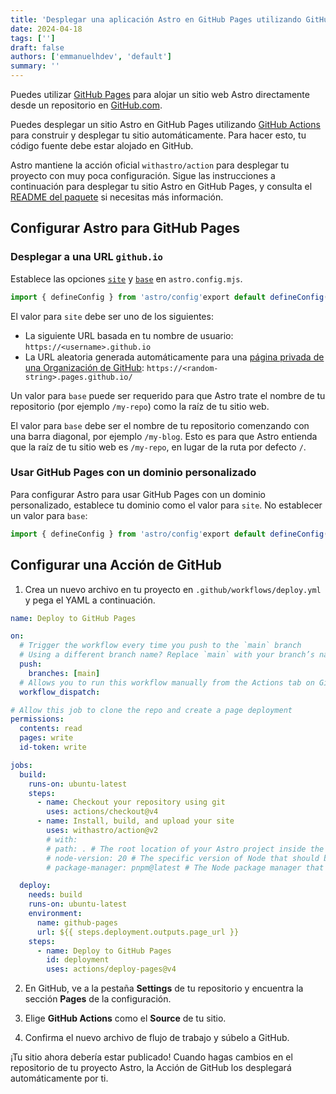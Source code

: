 ```yaml
---
title: 'Desplegar una aplicación Astro en GitHub Pages utilizando GitHub Actions'
date: 2024-04-18
tags: ['']
draft: false
authors: ['emmanuelhdev', 'default']
summary: ''
---
```


Puedes utilizar [GitHub Pages](https://pages.github.com/) para alojar un sitio web Astro directamente desde un repositorio en [GitHub.com](https://github.com/).

Puedes desplegar un sitio Astro en GitHub Pages utilizando [GitHub Actions](https://github.com/features/actions) para construir y desplegar tu sitio automáticamente. Para hacer esto, tu código fuente debe estar alojado en GitHub.

Astro mantiene la acción oficial `withastro/action` para desplegar tu proyecto con muy poca configuración. Sigue las instrucciones a continuación para desplegar tu sitio Astro en GitHub Pages, y consulta el [README del paquete](https://github.com/withastro/action) si necesitas más información.

## Configurar Astro para GitHub Pages

### Desplegar a una URL `github.io`

Establece las opciones [`site`](https://docs.astro.build/en/reference/configuration-reference/#site) y [`base`](https://docs.astro.build/en/reference/configuration-reference/#base) en `astro.config.mjs`.

```js
import { defineConfig } from 'astro/config'export default defineConfig({  site: 'https://astronaut.github.io',  base: 'my-repo',})

```

El valor para `site` debe ser uno de los siguientes:

- La siguiente URL basada en tu nombre de usuario: `https://<username>.github.io`
- La URL aleatoria generada automáticamente para una [página privada de una Organización de GitHub](https://docs.github.com/en/enterprise-cloud@latest/pages/getting-started-with-github-pages/changing-the-visibility-of-your-github-pages-site): `https://<random-string>.pages.github.io/`

Un valor para `base` puede ser requerido para que Astro trate el nombre de tu repositorio (por ejemplo `/my-repo`) como la raíz de tu sitio web.

El valor para `base` debe ser el nombre de tu repositorio comenzando con una barra diagonal, por ejemplo `/my-blog`. Esto es para que Astro entienda que la raíz de tu sitio web es `/my-repo`, en lugar de la ruta por defecto `/`.

### Usar GitHub Pages con un dominio personalizado

Para configurar Astro para usar GitHub Pages con un dominio personalizado, establece tu dominio como el valor para `site`. No establecer un valor para `base`:

```js
import { defineConfig } from 'astro/config'export default defineConfig({  site: 'https://example.com',})

```

## Configurar una Acción de GitHub

1. Crea un nuevo archivo en tu proyecto en `.github/workflows/deploy.yml` y pega el YAML a continuación.

```yml
name: Deploy to GitHub Pages

on:
  # Trigger the workflow every time you push to the `main` branch
  # Using a different branch name? Replace `main` with your branch’s name
  push:
    branches: [main]
  # Allows you to run this workflow manually from the Actions tab on GitHub.
  workflow_dispatch:

# Allow this job to clone the repo and create a page deployment
permissions:
  contents: read
  pages: write
  id-token: write

jobs:
  build:
    runs-on: ubuntu-latest
    steps:
      - name: Checkout your repository using git
        uses: actions/checkout@v4
      - name: Install, build, and upload your site
        uses: withastro/action@v2
        # with:
        # path: . # The root location of your Astro project inside the repository. (optional)
        # node-version: 20 # The specific version of Node that should be used to build your site. Defaults to 20. (optional)
        # package-manager: pnpm@latest # The Node package manager that should be used to install dependencies and build your site. Automatically detected based on your lockfile. (optional)

  deploy:
    needs: build
    runs-on: ubuntu-latest
    environment:
      name: github-pages
      url: ${{ steps.deployment.outputs.page_url }}
    steps:
      - name: Deploy to GitHub Pages
        id: deployment
        uses: actions/deploy-pages@v4
```

2. En GitHub, ve a la pestaña **Settings** de tu repositorio y encuentra la sección **Pages** de la configuración.

3. Elige **GitHub Actions** como el **Source** de tu sitio.

4. Confirma el nuevo archivo de flujo de trabajo y súbelo a GitHub.

¡Tu sitio ahora debería estar publicado! Cuando hagas cambios en el repositorio de tu proyecto Astro, la Acción de GitHub los desplegará automáticamente por ti.

